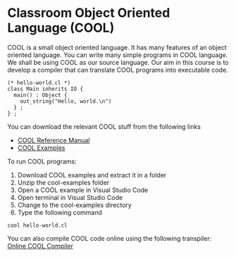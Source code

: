 # Classroom Object Oriented Language (COOL)

COOL is a small object oriented language. It has many features of an object oriented language. You can write many simple programs in COOL language. We shall be using COOL as our source language. Our aim in this course is to develop a compiler that can translate COOL programs into executable code.

```{}
(* hello-world.cl *)
class Main inherits IO {
  main() : Object {
    out_string("Hello, world.\n")
  } ;
} ; 
```

You can download the relevant COOL stuff from the following links

* [COOL Reference Manual](./cool/cool-manual.pdf)
* [COOL Examples](./cool/cool-examples.zip)

To run COOL programs:

1. Download COOL examples and extract it in a folder
2. Unzip the cool-examples folder
3. Open a COOL example in Visual Studio Code
4. Open terminal in Visual Studio Code
5. Change to the cool-examples directory
6. Type the following command

``` 
cool hello-world.cl
```
You can also compile COOL code online using the following transpiler:
[Online COOL Compiler](https://nathanfriend.io/cooltojs/)







